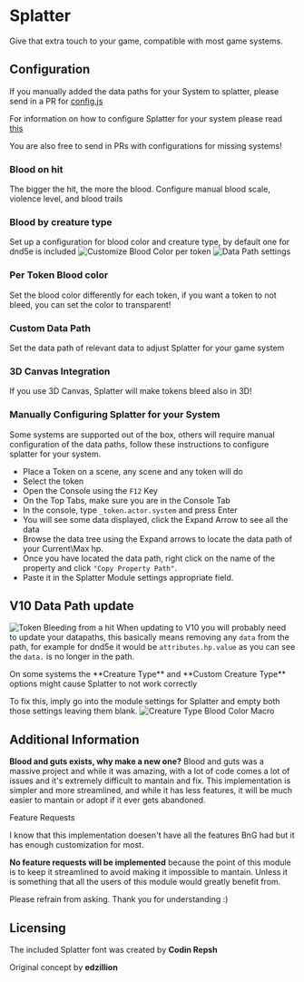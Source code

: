 
# Splatter

Give that extra touch to your game, compatible with most game systems.

## Configuration

If you manually added the data paths for your System to splatter, please
send in a PR for
[config.js](https://github.com/theripper93/Splatter/blob/main/scripts/config.js)

For information on how to configure Splatter for your system please read
[this](https://github.com/theripper93/Splatter/blob/main/CONFIGURATIONS.MD)

You are also free to send in PRs with configurations for missing
systems\!

### Blood on hit

The bigger the hit, the more the blood. Configure manual blood scale,
violence level, and blood trails

### Blood by creature type

Set up a configuration for blood color and creature type, by default one
for dnd5e is included ![Customize Blood Color per
token](/public/image/Splatter/Splatterbloodsheet.png) ![Data
Path settings](/public/image/Splatter/Splatterdatapath.png)

### Per Token Blood color

Set the blood color differently for each token, if you want a token to
not bleed, you can set the color to transparent\!

### Custom Data Path

Set the data path of relevant data to adjust Splatter for your game
system

### 3D Canvas Integration

If you use 3D Canvas, Splatter will make tokens bleed also in 3D\!

### Manually Configuring Splatter for your System

Some systems are supported out of the box, others will require manual
configuration of the data paths, follow these instructions to configure
splatter for your system.

- Place a Token on a scene, any scene and any token will do
- Select the token
- Open the Console using the `F12` Key
- On the Top Tabs, make sure you are in the Console Tab
- In the console, type `_token.actor.system` and press Enter
- You will see some data displayed, click the Expand Arrow to see all
  the data
- Browse the data tree using the Expand arrows to locate the data path
  of your Current\\Max hp.
- Once you have located the data path, right click on the name of the
  property and click `"Copy Property Path"`.
- Paste it in the Splatter Module settings appropriate field.

## V10 Data Path update

![Token Bleeding from a hit](/public/image/Splatter/Splatteronhit.png) When updating to V10 you will probably need
to update your datapaths, this basically means removing any `data` from
the path, for example for dnd5e it would be `attributes.hp.value` as you
can see the `data.` is no longer in the path.

<Callout type='warning' emoji='⚠️'>
  On some systems the **Creature Type** and **Custom Creature Type** options
  might cause Splatter to not work correctly
</Callout>

To fix this, imply go into the module
settings for Splatter and empty both those settings leaving them blank.
![Creature Type Blood Color Macro](/public/image/Splatter/Splatterbloodsheet.png)

## Additional Information

**Blood and guts exists, why make a new one?**
Blood and guts was a massive project and while it was amazing, with a lot of code comes a lot of issues and it's extremely difficult to mantain and fix.
This implementation is simpler and more streamlined, and while it has less features, it will be much easier to mantain or adopt if it ever gets abandoned.

<Callout type='info' emoji='ℹ️'>
  Feature Requests
</Callout>

I know that this implementation doesen't have all the features BnG had but it has enough customization for most.

**No feature requests will be implemented** because the point of this module is to keep it streamlined to avoid making it impossible to mantain. Unless it is something that all the users of this module would greatly benefit from.

Please refrain from asking. Thank you for understanding :)

## Licensing

The included Splatter font was created by **Codin Repsh**

Original concept by **edzillion**
